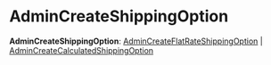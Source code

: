 
# AdminCreateShippingOption

 **AdminCreateShippingOption**: [AdminCreateFlatRateShippingOption](../../interfaces/types.HttpTypes.AdminCreateFlatRateShippingOption/page.mdx) \| [AdminCreateCalculatedShippingOption](../../interfaces/types.HttpTypes.AdminCreateCalculatedShippingOption/page.mdx)
